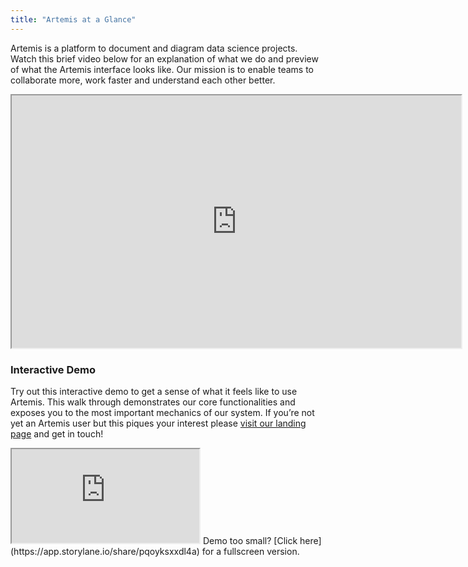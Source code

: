 ```yaml
---
title: "Artemis at a Glance"
---
```

Artemis is a platform to document and diagram data science projects. Watch this brief video below for an explanation of what we do and preview of what the Artemis interface looks like. Our mission is to enable teams to collaborate more, work faster and understand each other better.
<iframe width="719" height="404" src="https://www.youtube.com/embed/3MEG6p7ry3M"> </iframe>

### Interactive Demo
Try out this interactive demo to get a sense of what it feels like to use Artemis. This walk through demonstrates our core functionalities and exposes you to the most important mechanics of our system. If you’re not yet an Artemis user but this piques your interest please [visit our landing page](artemisplatform.com) and get in touch!

<iframe src="https://app.storylane.io/demo/pqoyksxxdl4a" style={{"width":"719px","height":"500px","border":"none"}}></iframe>
Demo too small? [Click here](https://app.storylane.io/share/pqoyksxxdl4a) for a fullscreen version.

